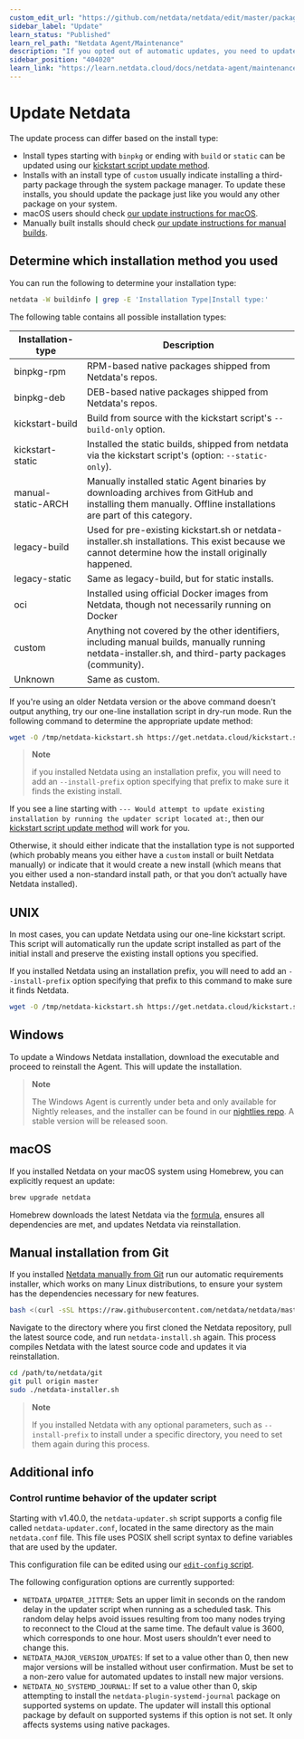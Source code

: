 ```yaml
---
custom_edit_url: "https://github.com/netdata/netdata/edit/master/packaging/installer/UPDATE.md"
sidebar_label: "Update"
learn_status: "Published"
learn_rel_path: "Netdata Agent/Maintenance"
description: "If you opted out of automatic updates, you need to update your Netdata Agent to the latest nightly or stable version."
sidebar_position: "404020"
learn_link: "https://learn.netdata.cloud/docs/netdata-agent/maintenance/update"
---
```


# Update Netdata

The update process can differ based on the install type:

- Install types starting with `binpkg` or ending with `build` or `static` can be updated using our [kickstart script update method](#unix).
- Installs with an install type of `custom` usually indicate installing a third-party package through the system package manager. To update these installs, you should update the package just like you would any other package on your system.
- macOS users should check [our update instructions for macOS](#macos).
- Manually built installs should check [our update instructions for manual builds](#manual-installation-from-git).

## Determine which installation method you used

You can run the following to determine your installation type:

```bash
netdata -W buildinfo | grep -E 'Installation Type|Install type:'
```

The following table contains all possible installation types:

| Installation-type  | Description                                                                                                                                                 |
|--------------------|-------------------------------------------------------------------------------------------------------------------------------------------------------------|
| binpkg-rpm         | RPM-based native packages shipped from Netdata's repos.                                                                                                     |
| binpkg-deb         | DEB-based native packages shipped from Netdata's repos.                                                                                                     |
| kickstart-build    | Build from source with the kickstart script's `--build-only` option.                                                                                        |
| kickstart-static   | Installed the static builds, shipped from netdata via the kickstart script's (option: `--static-only`).                                                     |
| manual-static-ARCH | Manually installed static Agent binaries by downloading archives from GitHub and installing them manually. Offline installations are part of this category. |
| legacy-build       | Used for pre-existing kickstart.sh or netdata-installer.sh installations. This exist because we cannot determine how the install originally happened.       |
| legacy-static      | Same as legacy-build, but for static installs.                                                                                                              |
| oci                | Installed using official Docker images from Netdata, though not necessarily running on Docker                                                               |
| custom             | Anything not covered by the other identifiers, including manual builds, manually running netdata-installer.sh, and third-party packages (community).        |
| Unknown            | Same as custom.                                                                                                                                             |

If you're using an older Netdata version or the above command doesn't output anything, try our one-line installation script in dry-run mode. Run the following command to determine the appropriate update method:

```bash
wget -O /tmp/netdata-kickstart.sh https://get.netdata.cloud/kickstart.sh && sh /tmp/netdata-kickstart.sh --dry-run
```

> **Note**
>
> if you installed Netdata using an installation prefix, you will need to add an `--install-prefix` option specifying that prefix to make sure it finds the existing install.

If you see a line starting with `--- Would attempt to update existing installation by running the updater script located at:`, then our [kickstart script update method](#unix) will work for you.

Otherwise, it should either indicate that the installation type is not supported (which probably means you either have a `custom` install or built Netdata manually) or indicate that it would create a new install (which means that you either used a non-standard install path, or that you don’t actually have Netdata installed).

## UNIX

In most cases, you can update Netdata using our one-line kickstart script. This script will automatically
run the update script installed as part of the initial install and preserve the existing install options you specified.

If you installed Netdata using an installation prefix, you will need to add an `--install-prefix` option specifying that prefix to this command to make sure it finds Netdata.

```bash
wget -O /tmp/netdata-kickstart.sh https://get.netdata.cloud/kickstart.sh && sh /tmp/netdata-kickstart.sh
```

## Windows

To update a Windows Netdata installation, download the executable and proceed to reinstall the Agent. This will update the installation.

> **Note**
>
> The Windows Agent is currently under beta and only available for Nightly releases, and the installer can be found in our [nightlies repo](https://github.com/netdata/netdata-nightlies). A stable version will be released soon.

## macOS

If you installed Netdata on your macOS system using Homebrew, you can explicitly request an update:

```bash
brew upgrade netdata
```

Homebrew downloads the latest Netdata via the [formula](https://github.com/Homebrew/homebrew-core/blob/master/Formula/n/netdata.rb), ensures all dependencies are met, and updates Netdata via reinstallation.

## Manual installation from Git

If you installed [Netdata manually from Git](/docs/developer-and-contributor-corner/install-the-netdata-agent-from-a-git-checkout) run our automatic requirements installer, which works on many Linux distributions, to ensure your system has the dependencies necessary for new features.

```bash
bash <(curl -sSL https://raw.githubusercontent.com/netdata/netdata/master/packaging/installer/install-required-packages.sh)
```

Navigate to the directory where you first cloned the Netdata repository, pull the latest source code, and run `netdata-install.sh` again. This process compiles Netdata with the latest source code and updates it via reinstallation.

```bash
cd /path/to/netdata/git
git pull origin master
sudo ./netdata-installer.sh
```

> **Note**
>
> If you installed Netdata with any optional parameters, such as `--install-prefix` to install under a specific directory, you need to set them again during this process.

## Additional info

### Control runtime behavior of the updater script

Starting with v1.40.0, the `netdata-updater.sh` script supports a config file called `netdata-updater.conf`, located in the same directory as the main `netdata.conf` file. This file uses POSIX shell script syntax to define variables that are used by the updater.

This configuration file can be edited using our [`edit-config` script](/docs/netdata-agent/configuration).

The following configuration options are currently supported:

- `NETDATA_UPDATER_JITTER`: Sets an upper limit in seconds on the random delay in the updater script when running as a scheduled task. This random delay helps avoid issues resulting from too many nodes trying to reconnect to the Cloud at the same time. The default value is 3600, which corresponds to one hour. Most users shouldn’t ever need to change this.
- `NETDATA_MAJOR_VERSION_UPDATES`: If set to a value other than 0, then new major versions will be installed without user confirmation. Must be set to a non-zero value for automated updates to install new major versions.
- `NETDATA_NO_SYSTEMD_JOURNAL`: If set to a value other than 0, skip attempting to install the  `netdata-plugin-systemd-journal` package on supported systems on update. The updater will install this optional package by default on supported systems if this option is not set. It only affects systems using native packages.
